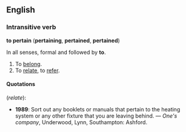 ==English==
===Intransitive verb===
'''to pertain''' ('''pertaining''', '''pertained''', '''pertained''')

In all senses, formal and followed by '''to'''.

#To [[belong]].
#To [[relate]], to [[refer]].

====Quotations====
(''relate''):
*'''1989''': Sort out any booklets or manuals that pertain to the heating system or any other fixture that you are leaving behind. &mdash; ''One's company'', Underwood, Lynn, Southampton: Ashford.